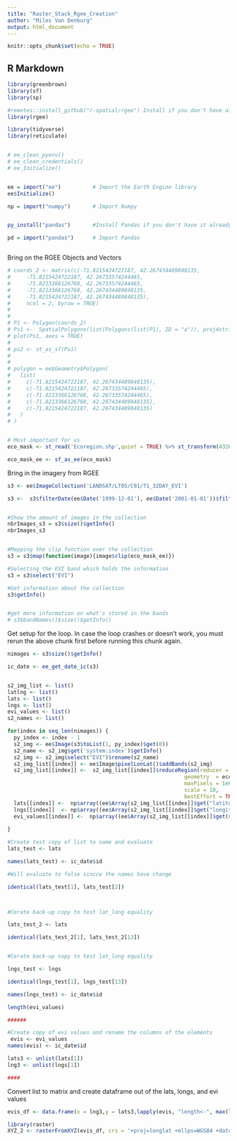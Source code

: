 ```yaml
---
title: "Raster_Stack_Rgee_Creation"
author: "Miles Van Denburg"
output: html_document
---
```


```r
knitr::opts_chunk$set(echo = TRUE)
```

## R Markdown


```r
library(greenbrown)
library(sf)
library(sp)

#remotes::install_github("r-spatial/rgee") Install if you don't have already
library(rgee)

library(tidyverse)
library(reticulate)


# ee_clean_pyenv()
# ee_clean_credentials()
# ee_Initialize()


ee = import("ee")          # Import the Earth Engine library
ee$Initialize() 

np = import("numpy")       # Import Numpy 


py_install("pandas")       #Install Pandas if you don't have it already installed

pd = import("pandas")      # Import Pandas



```


Bring on the RGEE Objects and Vectors
```r
# coords_2 <- matrix(c(-71.8215424722187, 42.267434489848135,
#     -71.8215424722187, 42.26733574244465,
#     -71.8213366126768, 42.26733574244465,
#     -71.8213366126768, 42.267434489848135,
#     -71.8215424722187, 42.267434489848135),
#     ncol = 2, byrow = TRUE)
# 
# 
# P1 <- Polygon(coords_2)
# Ps1 <-  SpatialPolygons(list(Polygons(list(P1), ID = "a")), proj4string=CRS("+proj=longlat +ellps=WGS84 +datum=WGS84 +no_defs"))
# plot(Ps1, axes = TRUE)
# 
# ps2 <- st_as_sf(Ps1)
# 
# 
# polygon = ee$Geometry$Polygon(
#   list(
#     c(-71.8215424722187, 42.267434489848135),
#     c(-71.8215424722187, 42.26733574244465),
#     c(-71.8213366126768, 42.26733574244465),
#     c(-71.8213366126768, 42.267434489848135),
#     c(-71.8215424722187, 42.267434489848135)
#   )
# )


# Most important for us
eco_mask <- st_read('Ecoregion.shp',quiet = TRUE) %>% st_transform(4326) 

eco_mask_ee <- sf_as_ee(eco_mask)

```


Bring in the imagery from RGEE

```r
s3 <- ee$ImageCollection('LANDSAT/LT05/C01/T1_32DAY_EVI')

s3 <-  s3$filterDate(ee$Date('1999-12-01'), ee$Date('2001-01-01'))$filterBounds(eco_mask_ee)


#Show the amount of images in the collection
nbrImages_s3 = s3$size()$getInfo()
nbrImages_s3


#Mapping the clip function over the collection
s3 = s3$map(function(image){image$clip(eco_mask_ee)})

#Selecting the EVI band which holds the information
s3 = s3$select("EVI")

#Get information about the collection 
s3$getInfo()


#get more information on what's stored in the bands
# s3$bandNames()$size()$getInfo()

```



Get setup for the loop.  In case the loop crashes or doesn't work, you must rerun the above chunk first before running this chunk again. 
```r
nimages <- s3$size()$getInfo()

ic_date <- ee_get_date_ic(s3)


s2_img_list <- list()
latlng <- list()
lats <- list()
lngs <- list()
evi_values <- list()
s2_names <- list()

for(index in seq_len(nimages)) {
  py_index <- index - 1
  s2_img <- ee$Image(s3$toList(1, py_index)$get(0))
  s2_name <- s2_img$get('system:index')$getInfo()
  s2_img <- s2_img$select("EVI")$rename(s2_name)
  s2_img_list[[index]] <- ee$Image$pixelLonLat()$addBands(s2_img)
  s2_img_list[[index]] <-  s2_img_list[[index]]$reduceRegion(reducer = ee$Reducer$toList(),
                                                        geometry  = eco_mask_ee, 
                                                        maxPixels = 1e6, 
                                                        scale = 10, 
                                                        bestEffort = TRUE)
  lats[[index]] <-  np$array((ee$Array(s2_img_list[[index]]$get("latitude"))$getInfo()))
  lngs[[index]]  <- np$array((ee$Array(s2_img_list[[index]]$get("longitude"))$getInfo()))
  evi_values[[index]] <-  np$array((ee$Array(s2_img_list[[index]]$get(s2_name))$getInfo()))
  
}
```



```r
#Create test copy of list to name and evaluate
lats_test <- lats

names(lats_test) <- ic_date$id

#Will evaluate to false sincce the names have change

identical(lats_test[1], lats_test[2])



#Cerate back-up copy to test lat_long equality

lats_test_2 <- lats

identical(lats_test_2[1], lats_test_2[13])


#Cerate back-up copy to test lat_long equality

lngs_test <- lngs

identical(lngs_test[1], lngs_test[13])

names(lngs_test) <- ic_date$id

length(evi_values)

######

#Create copy of evi values and rename the columns of the elements
 evis <- evi_values
names(evis) <- ic_date$id

lats3 <- unlist(lats[1])
lng3 <- unlist(lngs[1])

####

```



Convert list to matrix and create dataframe out of the lats, longs, and evi values


```r

evis_df <- data.frame(x = lng3,y = lats3,lapply(evis, "length<-", max(lengths(evis))))

library(raster)
XYZ_2 <- rasterFromXYZ(evis_df, crs = '+proj=longlat +ellps=WGS84 +datum=WGS84 +no_defs')

```

